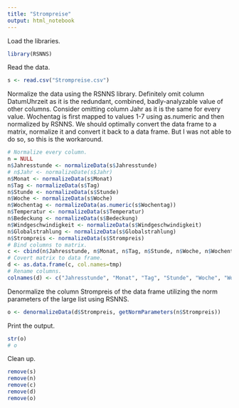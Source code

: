```yaml
---
title: "Strompreise"
output: html_notebook
---
```

Load the libraries.
```r
library(RSNNS)
```

Read the data.
```r
s <- read.csv("Strompreise.csv")
```

Normalize the data using the RSNNS library.
Definitely omit column DatumUhrzeit as it is the redundant, combined, badly-analyzable value of other columns.
Consider omitting column Jahr as it is the same for every value.
Wochentag is first mapped to values 1-7 using as.numeric and then normalized by RSNNS.
We should optimally convert the data frame to a matrix, normalize it and convert it back to a data frame. But I was not able to do so, so this is the workaround.
```r
# Normalize every column.
n = NULL
n$Jahresstunde <- normalizeData(s$Jahresstunde)
# n$Jahr <- normalizeDate(s$Jahr)
n$Monat <- normalizeData(s$Monat)
n$Tag <- normalizeData(s$Tag)
n$Stunde <- normalizeData(s$Stunde)
n$Woche <- normalizeData(s$Woche)
n$Wochentag <- normalizeData(as.numeric(s$Wochentag))
n$Temperatur <- normalizeData(s$Temperatur)
n$Bedeckung <- normalizeData(s$Bedeckung)
n$Windgeschwindigkeit <- normalizeData(s$Windgeschwindigkeit)
n$Globalstrahlung <- normalizeData(s$Globalstrahlung)
n$Strompreis <- normalizeData(s$Strompreis)
# Bind columns to matrix.
c <- cbind(n$Jahresstunde, n$Monat, n$Tag, n$Stunde, n$Woche, n$Wochentag, n$Temperatur, n$Bedeckung, n$Windgeschwindigkeit, n$Globalstrahlung, n$Strompreis)
# Covert matrix to data frame.
d <- as.data.frame(c, col.names=tmp)
# Rename columns.
colnames(d) <- c("Jahresstunde", "Monat", "Tag", "Stunde", "Woche", "Wochentag", "Temperatur", "Bedeckung", "Windgeschwindigkeit", "Globalstrahlung", "Strompreis")
```

Denormalize the column Strompreis of the data frame utilizing the norm parameters of the large list using RSNNS.
```r
o <- denormalizeData(d$Strompreis, getNormParameters(n$Strompreis))
```

Print the output.
```r
str(o)
# o
```

Clean up.
```r
remove(s)
remove(n)
remove(c)
remove(d)
remove(o)
```
